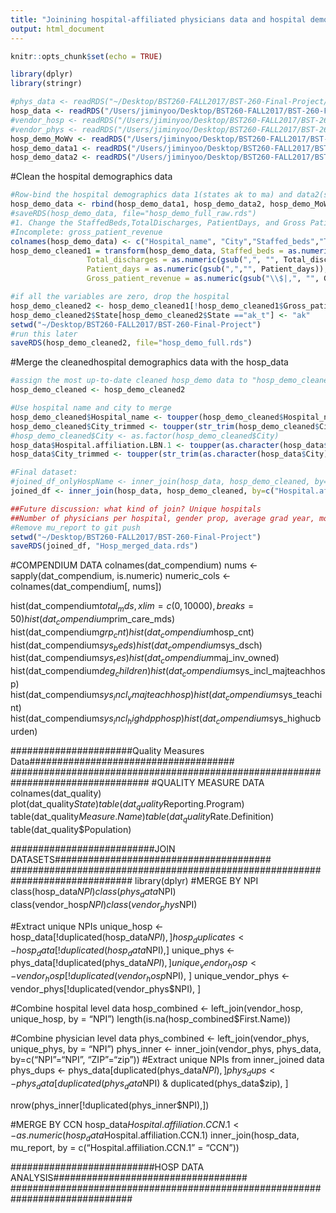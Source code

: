 ```yaml
---
title: "Joinining hospital-affiliated physicians data and hospital demographics data"
output: html_document
---
```


```r
knitr::opts_chunk$set(echo = TRUE)
```

```r
library(dplyr)
library(stringr)

#phys_data <- readRDS("~/Desktop/BST260-FALL2017/BST-260-Final-Project/phys.rds")
hosp_data <- readRDS("/Users/jiminyoo/Desktop/BST260-FALL2017/BST-260-Final-Project/hosp.rds")
#vendor_hosp <- readRDS("/Users/jiminyoo/Desktop/BST260-FALL2017/BST-260-Final-Project/vendor_hosp.rds")
#vendor_phys <- readRDS("/Users/jiminyoo/Desktop/BST260-FALL2017/BST-260-Final-Project/vendor_phys.rds")
hosp_demo_MoWv <- readRDS("/Users/jiminyoo/Desktop/BST260-FALL2017/BST-260-Final-Project/hosp_demo_MoWv.rds")
hosp_demo_data1 <- readRDS("/Users/jiminyoo/Desktop/BST260-FALL2017/BST-260-Final-Project/hosp_demo_part1.rds")
hosp_demo_data2 <- readRDS("/Users/jiminyoo/Desktop/BST260-FALL2017/BST-260-Final-Project/hosp_demo_part2.rds")
```


#Clean the hospital demographics data

```r
#Row-bind the hospital demographics data 1(states ak to ma) and data2(states md to wy)
hosp_demo_data <- rbind(hosp_demo_data1, hosp_demo_data2, hosp_demo_MoWv)
#saveRDS(hosp_demo_data, file="hosp_demo_full_raw.rds")
#1. Change the StaffedBeds,TotalDischarges, PatientDays, and Gross PatientRevenue into numeric vectors
#Incomplete: gross_patient_revenue
colnames(hosp_demo_data) <- c("Hospital_name", "City","Staffed_beds","Total_discharges", "Patient_days","Gross_patient_revenue", "State")
hosp_demo_cleaned1 = transform(hosp_demo_data, Staffed_beds = as.numeric(gsub(",", "", Staffed_beds)), 
                 Total_discharges = as.numeric(gsub(",", "", Total_discharges)),
                 Patient_days = as.numeric(gsub(",","", Patient_days)),
                 Gross_patient_revenue = as.numeric(gsub("\\$|,", "", Gross_patient_revenue)))

#if all the variables are zero, drop the hospital 
hosp_demo_cleaned2 <- hosp_demo_cleaned1[!hosp_demo_cleaned1$Gross_patient_revenue == 0, ]
hosp_demo_cleaned2$State[hosp_demo_cleaned2$State =="ak_t"] <- "ak"
setwd("~/Desktop/BST260-FALL2017/BST-260-Final-Project")
#run this later
saveRDS(hosp_demo_cleaned2, file="hosp_demo_full.rds")
```

#Merge the cleanedhospital demographics data with the hosp_data
```r
#assign the most up-to-date cleaned hosp_demo data to "hosp_demo_cleaned"
hosp_demo_cleaned <- hosp_demo_cleaned2

#Use hospital name and city to merge
hosp_demo_cleaned$Hospital_name <- toupper(hosp_demo_cleaned$Hospital_name)
hosp_demo_cleaned$City_trimmed <- toupper(str_trim(hosp_demo_cleaned$City))
#hosp_demo_cleaned$City <- as.factor(hosp_demo_cleaned$City)
hosp_data$Hospital.affiliation.LBN.1 <- toupper(as.character(hosp_data$Hospital.affiliation.LBN.1))
hosp_data$City_trimmed <- toupper(str_trim(as.character(hosp_data$City)))

#Final dataset:
#joined_df_onlyHospName <- inner_join(hosp_data, hosp_demo_cleaned, by=c("Hospital.affiliation.LBN.1"="Hospital_name"))
joined_df <- inner_join(hosp_data, hosp_demo_cleaned, by=c("Hospital.affiliation.LBN.1"="Hospital_name", "City_trimmed"="City_trimmed"))

##Future discussion: what kind of join? Unique hospitals
##Number of physicians per hospital, gender prop, average grad year, most populat specialty, number of speciaties
#Remove mu_report to git push 
setwd("~/Desktop/BST260-FALL2017/BST-260-Final-Project")
saveRDS(joined_df, "Hosp_merged_data.rds")
```





















#COMPENDIUM DATA
colnames(dat_compendium)
nums <- sapply(dat_compendium, is.numeric)
numeric_cols <- colnames(dat_compendium[, nums])


hist(dat_compendium$total_mds, xlim=c(0,10000), breaks=50)
hist(dat_compendium$prim_care_mds)
hist(dat_compendium$grp_cnt)
hist(dat_compendium$hosp_cnt)
hist(dat_compendium$sys_beds)
hist(dat_compendium$sys_dsch)
hist(dat_compendium$sys_res)
hist(dat_compendium$maj_inv_owned)
hist(dat_compendium$deg_children)
hist(dat_compendium$sys_incl_majteachhosp)
hist(dat_compendium$sys_incl_vmajteachhosp)
hist(dat_compendium$sys_teachint)
hist(dat_compendium$sys_incl_highdpphosp)
hist(dat_compendium$sys_highucburden)


#################################################################################
######################Quality Measures Data#####################################
#################################################################################
#QUALITY MEASURE DATA
colnames(dat_quality)
plot(dat_quality$State)
table(dat_quality$Reporting.Program)
table(dat_quality$Measure.Name)
table(dat_quality$Rate.Definition)
table(dat_quality$Population)


##############################################################################
##########################JOIN DATASETS#######################################
##############################################################################
library(dplyr)
#MERGE BY NPI
class(hosp_data$NPI)
class(phys_data$NPI)
class(vendor_hosp$NPI)
class(vendor_phys$NPI)

#Extract unique NPIs
unique_hosp <- hosp_data[!duplicated(hosp_data$NPI),]
hosp_duplicates <- hosp_data[!duplicated(hosp_data$NPI),]
unique_phys <- phys_data[!duplicated(phys_data$NPI), ]
unique_vendor_hosp <- vendor_hosp[!duplicated(vendor_hosp$NPI), ]
unique_vendor_phys <- vendor_phys[!duplicated(vendor_phys$NPI), ]

#Combine hospital level data 
hosp_combined <-  left_join(vendor_hosp, unique_hosp, by = "NPI")
length(is.na(hosp_combined$First.Name))

#Combine physician level data
phys_combined <- left_join(vendor_phys, unique_phys, by = "NPI")
phys_inner <- inner_join(vendor_phys, phys_data, by=c("NPI"="NPI", "ZIP"="zip"))
#Extract unique NPIs from inner_joined data 
phys_dups <- phys_data[duplicated(phys_data$NPI),]
phys_dups <- phys_data[duplicated(phys_data$NPI) & duplicated(phys_data$zip), ]

nrow(phys_inner[!duplicated(phys_inner$NPI),])


#MERGE BY CCN
hosp_data$Hospital.affiliation.CCN.1 <- as.numeric(hosp_data$Hospital.affiliation.CCN.1)
inner_join(hosp_data, mu_report, by = c("Hospital.affiliation.CCN.1" = "CCN"))

##############################################################################
##########################HOSP DATA ANALYSIS###################################
##############################################################################

